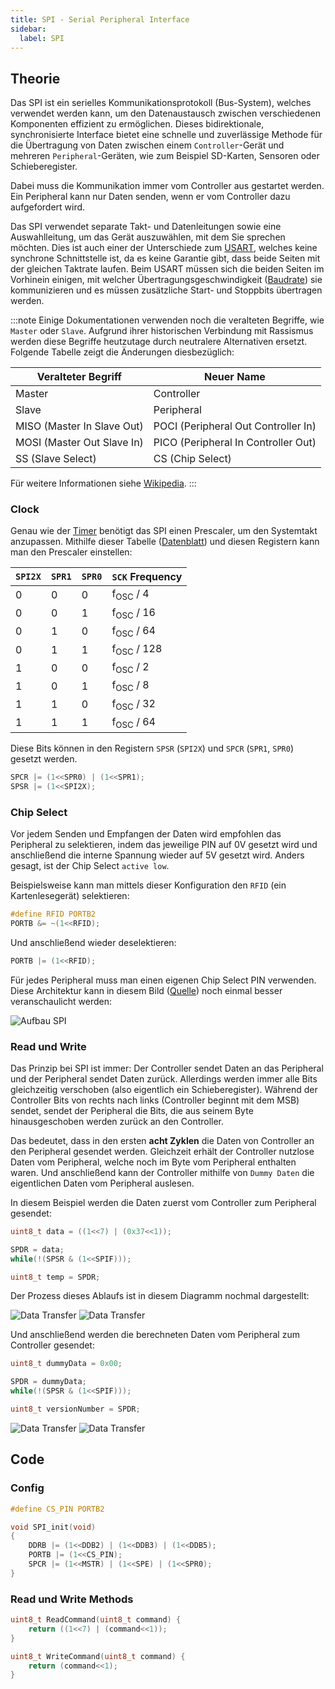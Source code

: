 ```yaml
---
title: SPI - Serial Peripheral Interface
sidebar:
  label: SPI
---
```


## Theorie

Das SPI ist ein serielles Kommunikationsprotokoll (Bus-System), welches verwendet werden kann, um den Datenaustausch zwischen verschiedenen Komponenten effizient zu ermöglichen. Dieses bidirektionale, synchronisierte Interface bietet eine schnelle und zuverlässige Methode für die Übertragung von Daten zwischen einem `Controller`-Gerät und mehreren `Peripheral`-Geräten, wie zum Beispiel SD-Karten, Sensoren oder Schieberegister.

Dabei muss die Kommunikation immer vom Controller aus gestartet werden. Ein Peripheral kann nur Daten senden, wenn er vom Controller dazu aufgefordert wird.

Das SPI verwendet separate Takt- und Datenleitungen sowie eine Auswahlleitung, um das Gerät auszuwählen, mit dem Sie sprechen möchten. Dies ist auch einer der Unterschiede zum [USART](/de/embedded-programming/usart), welches keine synchrone Schnittstelle ist, da es keine Garantie gibt, dass beide Seiten mit der gleichen Taktrate laufen. Beim USART müssen sich die beiden Seiten im Vorhinein einigen, mit welcher Übertragungsgeschwindigkeit ([Baudrate](/de/embedded-programming/usart#baud-rate)) sie kommunizieren und es müssen zusätzliche Start- und Stoppbits übertragen werden.

:::note
Einige Dokumentationen verwenden noch die veralteten Begriffe, wie `Master` oder `Slave`. Aufgrund ihrer historischen Verbindung mit Rassismus werden diese Begriffe heutzutage durch neutralere Alternativen ersetzt. Folgende Tabelle zeigt die Änderungen diesbezüglich:

| Veralteter Begriff         | Neuer Name                          |
| -------------------------- | ----------------------------------- |
| Master                     | Controller                          |
| Slave                      | Peripheral                          |
| MISO (Master In Slave Out) | POCI (Peripheral Out Controller In) |
| MOSI (Master Out Slave In) | PICO (Peripheral In Controller Out) |
| SS (Slave Select)          | CS (Chip Select)                    |

Für weitere Informationen siehe [Wikipedia](<https://en.wikipedia.org/wiki/Master%E2%80%93slave_(technology)#Terminology_concerns>).
:::

### Clock

Genau wie der [Timer](/de/embedded-programming/timer) benötigt das SPI einen Prescaler, um den Systemtakt anzupassen. Mithilfe dieser Tabelle ([Datenblatt](https://ww1.microchip.com/downloads/en/DeviceDoc/Atmel-7810-Automotive-Microcontrollers-ATmega328P_Datasheet.pdf#page=141)) und diesen Registern kann man den Prescaler einstellen:

| `SPI2X` | `SPR1` | `SPR0` | `SCK` Frequency       |
| ------- | ------ | ------ | --------------------- |
| 0       | 0      | 0      | f<sub>OSC</sub> / 4   |
| 0       | 0      | 1      | f<sub>OSC</sub> / 16  |
| 0       | 1      | 0      | f<sub>OSC</sub> / 64  |
| 0       | 1      | 1      | f<sub>OSC</sub> / 128 |
| 1       | 0      | 0      | f<sub>OSC</sub> / 2   |
| 1       | 0      | 1      | f<sub>OSC</sub> / 8   |
| 1       | 1      | 0      | f<sub>OSC</sub> / 32  |
| 1       | 1      | 1      | f<sub>OSC</sub> / 64  |

Diese Bits können in den Registern `SPSR` (`SPI2X`) und `SPCR` (`SPR1`, `SPR0`) gesetzt werden.

```c
SPCR |= (1<<SPR0) | (1<<SPR1);
SPSR |= (1<<SPI2X);
```

### Chip Select

Vor jedem Senden und Empfangen der Daten wird empfohlen das Peripheral zu selektieren, indem das jeweilige PIN auf 0V gesetzt wird und anschließend die interne Spannung wieder auf 5V gesetzt wird. Anders gesagt, ist der Chip Select `active low`.

Beispielsweise kann man mittels dieser Konfiguration den `RFID` (ein Kartenlesegerät) selektieren:

```c
#define RFID PORTB2
PORTB &= ~(1<<RFID);
```

Und anschließend wieder deselektieren:

```c
PORTB |= (1<<RFID);
```

Für jedes Peripheral muss man einen eigenen Chip Select PIN verwenden. Diese Architektur kann in diesem Bild ([Quelle](https://learn.sparkfun.com/tutorials/serial-peripheral-interface-spi/all)) noch einmal besser veranschaulicht werden:

![Aufbau SPI](/images/embedded_programming/spi/architecture.png)

### Read und Write

Das Prinzip bei SPI ist immer: Der Controller sendet Daten an das Peripheral und der Peripheral sendet Daten zurück. Allerdings werden immer alle Bits gleichzeitig verschoben (also eigentlich ein Schieberegister). Während der Controller Bits von rechts nach links (Controller beginnt mit dem MSB) sendet, sendet der Peripheral die Bits, die aus seinem Byte hinausgeschoben werden zurück an den Controller.

Das bedeutet, dass in den ersten **acht Zyklen** die Daten von Controller an den Peripheral gesendet werden. Gleichzeit erhält der Controller nutzlose Daten vom Peripheral, welche noch im Byte vom Peripheral enthalten waren. Und anschließend kann der Controller mithilfe von `Dummy Daten` die eigentlichen Daten vom Peripheral auslesen.

In diesem Beispiel werden die Daten zuerst vom Controller zum Peripheral gesendet:

```c
uint8_t data = ((1<<7) | (0x37<<1));

SPDR = data;
while(!(SPSR & (1<<SPIF)));

uint8_t temp = SPDR;
```

Der Prozess dieses Ablaufs ist in diesem Diagramm nochmal dargestellt:

<img
  src="/images/embedded_programming/spi/transfer_data.png"
  alt="Data Transfer"
  class="light-only"
/>
<img
  src="/images/embedded_programming/spi/transfer_data_dark.png"
  alt="Data Transfer"
  class="dark-only"
/>

Und anschließend werden die berechneten Daten vom Peripheral zum Controller gesendet:

```c
uint8_t dummyData = 0x00;

SPDR = dummyData;
while(!(SPSR & (1<<SPIF)));

uint8_t versionNumber = SPDR;
```

<img
  src="/images/embedded_programming/spi/transfer_data_2.png"
  alt="Data Transfer"
  class="light-only"
/>
<img
  src="/images/embedded_programming/spi/transfer_data_2_dark.png"
  alt="Data Transfer"
  class="dark-only"
/>

## Code

### Config

```c
#define CS_PIN PORTB2

void SPI_init(void)
{
    DDRB |= (1<<DDB2) | (1<<DDB3) | (1<<DDB5);
    PORTB |= (1<<CS_PIN);
    SPCR |= (1<<MSTR) | (1<<SPE) | (1<<SPR0);
}
```

### Read und Write Methods

```c
uint8_t ReadCommand(uint8_t command) {
	return ((1<<7) | (command<<1));
}

uint8_t WriteCommand(uint8_t command) {
	return (command<<1);
}
```
